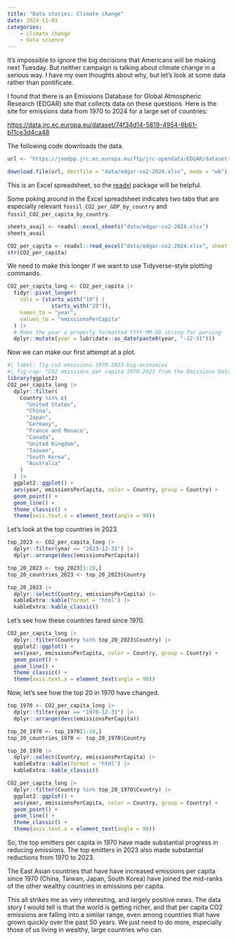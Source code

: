 ```yaml
---
title: "Data stories: Climate change"
date: 2024-11-01
categories:
    - climate change
    - data science
---
```


It's impossible to ignore the big decisions that Americans will be making next Tuesday.
But neither campaign is talking about climate change in a serious way.
I have my own thoughts about why, but let's look at some data rather than pontificate.

I found that there is an Emissions Database for Global Atmospheric Research (EDGAR) site that collects data on these questions. 
Here is the site for emissions data from 1970 to 2024 for a large set of countries:

<https://data.jrc.ec.europa.eu/dataset/74f34d14-5819-4954-8b61-b11ce3d4ca48>

The following code downloads the data.

```r
url <- "https://jeodpp.jrc.ec.europa.eu/ftp/jrc-opendata/EDGAR/datasets/EDGAR_2024_report/EDGAR_2024_GHG_booklet_2024_fossilCO2only.xlsx"

download.file(url, destfile = "data/edgar-co2-2024.xlsx", mode = "wb")
```

This is an Excel spreadsheet, so the [readxl](https://readxl.tidyverse.org) package will be helpful.

Some poking around in the Excel spreadsheet indicates two tabs that are especially relevant `fossil_CO2_per_GDP_by_country` and `fossil_CO2_per_capita_by_country`.

```r
sheets_avail <- readxl::excel_sheets("data/edgar-co2-2024.xlsx")
sheets_avail
```

```r
CO2_per_capita <- readxl::read_excel("data/edgar-co2-2024.xlsx", sheet = sheets_avail[7])
str(CO2_per_capita)
```

We need to make this longer if we want to use Tidyverse-style plotting commands.

```r
CO2_per_capita_long <- CO2_per_capita |>
  tidyr::pivot_longer(
    cols = (starts_with("19") |
              starts_with("20")),
    names_to = "year",
    values_to = "emissionsPerCapita"
  ) |>
  # Make the year a properly formatted YYYY-MM-DD string for parsing
  dplyr::mutate(year = lubridate::as_date(paste0(year, "-12-31")))
```

Now we can make our first attempt at a plot.

```r
#| label: fig-co2-emissions-1970-2023-big-economies
#| fig-cap: "CO2 emissions per capita 1970-2023 from the Emissions Database for Global Atmospheric Research (EDGAR) database."
library(ggplot2)
CO2_per_capita_long |>
  dplyr::filter(
    Country %in% c(
      "United States",
      "China",
      "Japan",
      "Germany",
      "France and Monaco",
      "Canada",
      "United Kingdom",
      "Taiwan",
      "South Korea",
      "Australia"
    )
  ) |>
  ggplot2::ggplot() +
  aes(year, emissionsPerCapita, color = Country, group = Country) +
  geom_point() +
  geom_line() +
  theme_classic() +
  theme(axis.text.x = element_text(angle = 90))
```

Let's look at the top countries in 2023.

```r
top_2023 <- CO2_per_capita_long |>
  dplyr::filter(year == "2023-12-31") |>
  dplyr::arrange(desc(emissionsPerCapita))

top_20_2023 <- top_2023[1:20,]
top_20_countries_2023 <- top_20_2023$Country

top_20_2023 |>
  dplyr::select(Country, emissionsPerCapita) |>
  kableExtra::kable(format = 'html') |>
  kableExtra::kable_classic()
```

Let's see how these countries fared since 1970.

```r
CO2_per_capita_long |>
  dplyr::filter(Country %in% top_20_2023$Country) |>
  ggplot2::ggplot() +
  aes(year, emissionsPerCapita, color = Country, group = Country) +
  geom_point() +
  geom_line() +
  theme_classic() +
  theme(axis.text.x = element_text(angle = 90))
```

Now, let's see how the top 20 in 1970 have changed.

```r
top_1970 <- CO2_per_capita_long |>
  dplyr::filter(year == "1970-12-31") |>
  dplyr::arrange(desc(emissionsPerCapita))

top_20_1970 <- top_1970[1:20,]
top_20_countries_1970 <- top_20_1970$Country

top_20_1970 |>
  dplyr::select(Country, emissionsPerCapita) |>
  kableExtra::kable(format = 'html') |>
  kableExtra::kable_classic()
```

```r
CO2_per_capita_long |>
  dplyr::filter(Country %in% top_20_1970$Country) |>
  ggplot2::ggplot() +
  aes(year, emissionsPerCapita, color = Country, group = Country) +
  geom_point() +
  geom_line() +
  theme_classic() +
  theme(axis.text.x = element_text(angle = 90))
```

So, the top emitters per capita in 1970 have made substantial progress in reducing emissions.
The top emitters in 2023 also made substantial reductions from 1970 to 2023.

The East Asian countries that have have increased emissions per capita since 1970 (China, Taiwan, Japan, South Korea) have joined the mid-ranks of the other wealthy countries in emissions per capita.

This all strikes me as very interesting, and largely positive news.
The data story I would tell is that the world is getting richer, and that per capita CO2 emissions are falling into a similar range, even among countries that have grown quickly over the past 50 years.
We just need to do more, especially those of us living in wealthy, large countries who can.
